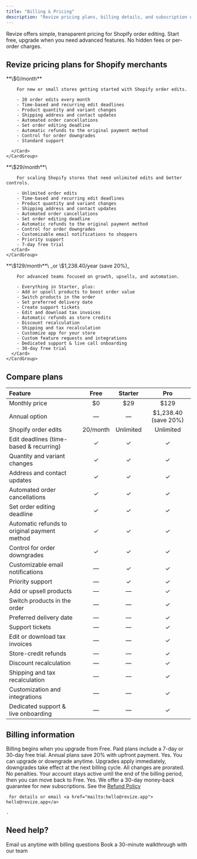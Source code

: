 ```yaml
---
title: "Billing & Pricing"
description: "Revize pricing plans, billing details, and subscription options for Shopify merchants. Compare Free, Starter, and Pro plans for Shopify order editing, upsells, and automated refunds."
---
```


<Note>
  Revize offers simple, transparent pricing for Shopify order editing. Start free, upgrade when you need advanced features. No hidden fees or per-order charges.
</Note>

## Revize pricing plans for Shopify merchants

<Tabs>
  <Tab title="Free">
    <CardGroup cols={1}>
      <Card title="Free plan" icon="gift" color="#10b981">
        **\$0/month**

        For new or small stores getting started with Shopify order edits.

        - 20 order edits every month
        - Time-based and recurring edit deadlines
        - Product quantity and variant changes
        - Shipping address and contact updates
        - Automated order cancellations
        - Set order editing deadline
        - Automatic refunds to the original payment method
        - Control for order downgrades
        - Standard support
        
      </Card>
    </CardGroup>
  </Tab>
  <Tab title="Starter">
    <CardGroup cols={1}>
      <Card title="Starter plan" icon="rocket" color="#3b82f6">
        **\$29/month**\

        For scaling Shopify stores that need unlimited edits and better controls.

        - Unlimited order edits
        - Time-based and recurring edit deadlines
        - Product quantity and variant changes
        - Shipping address and contact updates
        - Automated order cancellations
        - Set order editing deadline
        - Automatic refunds to the original payment method
        - Control for order downgrades
        - Customizable email notifications to shoppers
        - Priority support
        - 7-day free trial
      </Card>
    </CardGroup>
  </Tab>
  <Tab title="Pro">
    <CardGroup cols={1}>
      <Card title="Pro plan" icon="star" color="#8b5cf6">
        **\$129/month**\
        _or \$1,238.40/year (save 20%)_

        For advanced teams focused on growth, upsells, and automation.

        - Everything in Starter, plus:
        - Add or upsell products to boost order value
        - Switch products in the order
        - Set preferred delivery date
        - Create support tickets
        - Edit and download tax invoices
        - Automatic refunds as store credits
        - Discount recalculation
        - Shipping and tax recalculation
        - Customize app for your store
        - Custom feature requests and integrations
        - Dedicated support & live call onboarding
        - 30-day free trial
      </Card>
    </CardGroup>
  </Tab>
</Tabs>

## Compare plans

| Feature                                      | Free     | Starter             | Pro                  |
| :------------------------------------------- | :------: | :-----------------: | :------------------: |
| Monthly price                                | \$0      | \$29                | \$129                |
| Annual option                                | —        | —                   | \$1,238.40 (save 20%) |
| Shopify order edits                          | 20/month | Unlimited           | Unlimited            |
| Edit deadlines (time-based & recurring)      | ✓        | ✓                   | ✓                    |
| Quantity and variant changes                 | ✓        | ✓                   | ✓                    |
| Address and contact updates                  | ✓        | ✓                   | ✓                    |
| Automated order cancellations                | ✓        | ✓                   | ✓                    |
| Set order editing deadline                   | ✓        | ✓                   | ✓                    |
| Automatic refunds to original payment method | ✓        | ✓                   | ✓                    |
| Control for order downgrades                 | ✓        | ✓                   | ✓                    |
| Customizable email notifications             | —        | ✓                   | ✓                    |
| Priority support                             | —        | ✓                   | ✓                    |
| Add or upsell products                       | —        | —                   | ✓                    |
| Switch products in the order                 | —        | —                   | ✓                    |
| Preferred delivery date                      | —        | —                   | ✓                    |
| Support tickets                              | —        | —                   | ✓                    |
| Edit or download tax invoices                | —        | —                   | ✓                    |
| Store-credit refunds                         | —        | —                   | ✓                    |
| Discount recalculation                       | —        | —                   | ✓                    |
| Shipping and tax recalculation               | —        | —                   | ✓                    |
| Customization and integrations               | —        | —                   | ✓                    |
| Dedicated support & live onboarding          | —        | —                   | ✓                    |

## Billing information

<AccordionGroup>
  <Accordion title="When am I charged?" icon="calendar">
    Billing begins when you upgrade from Free. Paid plans include a 7-day or 30-day free trial. Annual plans save 20% with upfront payment.
  </Accordion>
  <Accordion title="Can I change plans?" icon="arrows-rotate">
    Yes. You can upgrade or downgrade anytime. Upgrades apply immediately, downgrades take effect at the next billing cycle. All changes are prorated.
  </Accordion>
  <Accordion title="What if I cancel?" icon="xmark">
    No penalties. Your account stays active until the end of the billing period, then you can move back to Free.
  </Accordion>
  <Accordion title="Do you offer refunds?" icon="money-bill-wave">
    Yes. We offer a 30-day money-back guarantee for new subscriptions. See the <a href="/refund-policy">
    Refund Policy</a>

     for details or email <a href="mailto:hello@revize.app">
    hello@revize.app</a>

    .
  </Accordion>
</AccordionGroup>

## Need help?

<CardGroup cols={2}>
  <Card title="Billing support" icon="envelope" href="/support/contact">
    Email us anytime with billing questions
  </Card>
  <Card title="Schedule demo" icon="calendar-days" href="https://cal.com/revize-team-xx92ri/30min">
    Book a 30-minute walkthrough with our team
  </Card>
</CardGroup>